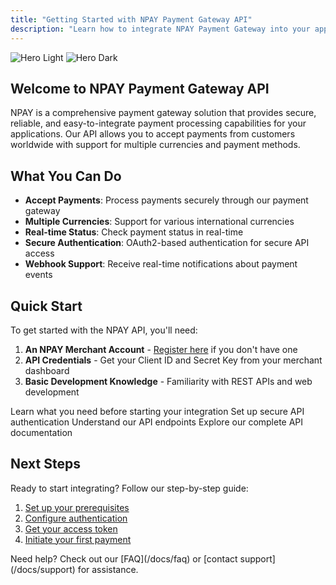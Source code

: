 ```yaml
---
title: "Getting Started with NPAY Payment Gateway API"
description: "Learn how to integrate NPAY Payment Gateway into your application with our comprehensive API documentation."
---
```


<img
  className="block dark:hidden"
  src="/images/hero-light.svg"
  alt="Hero Light"
/>
<img
  className="hidden dark:block"
  src="/images/hero-dark.svg"
  alt="Hero Dark"
/>

## Welcome to NPAY Payment Gateway API

NPAY is a comprehensive payment gateway solution that provides secure, reliable, and easy-to-integrate payment processing capabilities for your applications. Our API allows you to accept payments from customers worldwide with support for multiple currencies and payment methods.

## What You Can Do

- **Accept Payments**: Process payments securely through our payment gateway
- **Multiple Currencies**: Support for various international currencies
- **Real-time Status**: Check payment status in real-time
- **Secure Authentication**: OAuth2-based authentication for secure API access
- **Webhook Support**: Receive real-time notifications about payment events

## Quick Start

To get started with the NPAY API, you'll need:

1. **An NPAY Merchant Account** - [Register here](/merchant/register) if you don't have one
2. **API Credentials** - Get your Client ID and Secret Key from your merchant dashboard
3. **Basic Development Knowledge** - Familiarity with REST APIs and web development

<CardGroup cols={2}>
  <Card
    title="Prerequisites"
    icon="list-check"
    href="/docs/prerequisites"
  >
    Learn what you need before starting your integration
  </Card>
  <Card
    title="Authentication"
    icon="key"
    href="/docs/authentication"
  >
    Set up secure API authentication
  </Card>
  <Card
    title="Base URL"
    icon="globe"
    href="/docs/base-url"
  >
    Understand our API endpoints
  </Card>
  <Card
    title="API Reference"
    icon="code"
    href="/docs/api-reference/access-token"
  >
    Explore our complete API documentation
  </Card>
</CardGroup>

## Next Steps

Ready to start integrating? Follow our step-by-step guide:

1. [Set up your prerequisites](/docs/prerequisites)
2. [Configure authentication](/docs/authentication)
3. [Get your access token](/docs/api-reference/access-token)
4. [Initiate your first payment](/docs/api-reference/initiate-payment)

<Note>
  Need help? Check out our [FAQ](/docs/faq) or [contact support](/docs/support) for assistance.
</Note>
